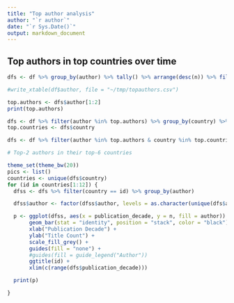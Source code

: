 ```yaml
---
title: "Top author analysis"
author: "`r author`"
date: "`r Sys.Date()`"
output: markdown_document
---
```



## Top authors in top countries over time

```r
dfs <- df %>% group_by(author) %>% tally() %>% arrange(desc(n)) %>% filter(!is.na(author))

#write_xtable(df$author, file = "~/tmp/topauthors.csv")

top.authors <- dfs$author[1:2]
print(top.authors)

dfs <- df %>% filter(author %in% top.authors) %>% group_by(country) %>% tally() %>% arrange(desc(n)) %>% filter(!is.na(country))
top.countries <- dfs$country

dfs <- df %>% filter(author %in% top.authors & country %in% top.countries) %>% group_by(country, author, publication_decade) %>% tally() %>% arrange(publication_decade)

# Top-2 authors in their top-6 countries

theme_set(theme_bw(20))
pics <- list()
countries <- unique(dfs$country)
for (id in countries[1:12]) {
  dfss <- dfs %>% filter(country == id) %>% group_by(author)

  dfss$author <- factor(dfss$author, levels = as.character(unique(dfs$author)))

  p <- ggplot(dfss, aes(x = publication_decade, y = n, fill = author)) +
       geom_bar(stat = "identity", position = "stack", color = "black") +
       xlab("Publication Decade") +
       ylab("Title Count") +
       scale_fill_grey() +
       guides(fill = "none") +
       #guides(fill = guide_legend("Author")) 
       ggtitle(id) +
       xlim(c(range(dfs$publication_decade)))

  print(p)

}




```





